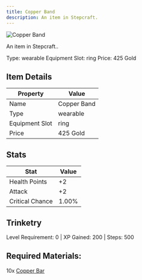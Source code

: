 ```yaml
---
title: Copper Band
description: An item in Stepcraft.
---
```


<div className="flex items-start gap-6 mb-8">
  <div className="flex-shrink-0">
    <img src="/assets/resources/trinketry/rings/copper_band.png" alt="Copper Band" className="w-24 h-24 border rounded-lg" />
  </div>
  <div className="flex-1">
    <div className="space-y-2">
      <p className="text-lg text-muted-foreground">An item in Stepcraft..</p>
      <div className="flex flex-wrap gap-4 text-sm">
        <span className="px-2 py-1 bg-green-100 dark:bg-green-900 rounded-md">
          Type: wearable
        </span>
        <span className="px-2 py-1 bg-purple-100 dark:bg-purple-900 rounded-md">
          Equipment Slot: ring
        </span>
        <span className="px-2 py-1 bg-yellow-100 dark:bg-yellow-900 rounded-md">
          Price: 425 Gold
        </span>
      </div>
    </div>
  </div>
</div>

## Item Details
| Property | Value |
|----------|-------|
| Name | Copper Band |
| Type | wearable |
| Equipment Slot | ring |
| Price | 425 Gold |

## Stats
| Stat | Value |
|------|-------|
| Health Points | +2 |
| Attack | +2 |
| Critical Chance | 1.00% |

## Trinketry
Level Requirement: 0 | XP Gained: 200 | Steps: 500

## Required Materials:
10x [Copper Bar](/docs/resources/individual/copper_bar)

